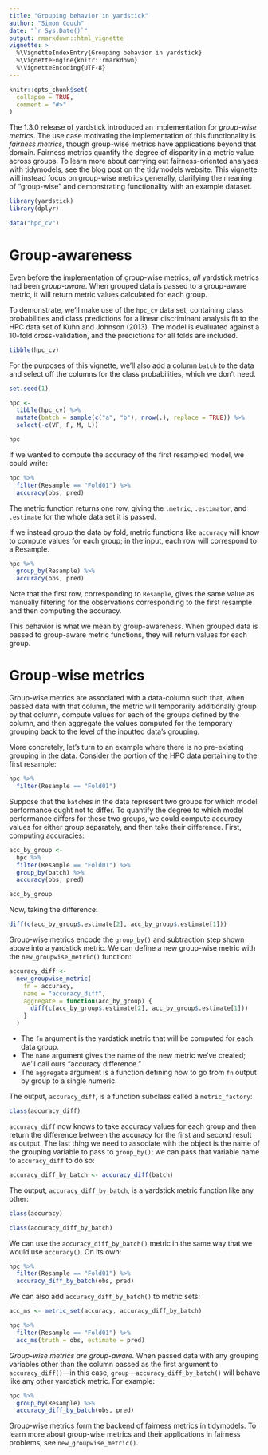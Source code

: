 ```yaml
---
title: "Grouping behavior in yardstick"
author: "Simon Couch"
date: "`r Sys.Date()`"
output: rmarkdown::html_vignette
vignette: >
  %\VignetteIndexEntry{Grouping behavior in yardstick}
  %\VignetteEngine{knitr::rmarkdown}
  %\VignetteEncoding{UTF-8}
---
```


```r
knitr::opts_chunk$set(
  collapse = TRUE,
  comment = "#>"
)
```

The 1.3.0 release of yardstick introduced an implementation for _group-wise metrics_. The use case motivating the implementation of this functionality is _fairness metrics_, though group-wise metrics have applications beyond that domain. Fairness metrics quantify the degree of disparity in a metric value across groups. To learn more about carrying out fairness-oriented analyses with tidymodels, see the blog post on the tidymodels website. This vignette will instead focus on group-wise metrics generally, clarifying the meaning of "group-wise" and demonstrating functionality with an example dataset.

<!-- TODO: link to forthcoming tidymodels blog post -->

```r
library(yardstick)
library(dplyr)

data("hpc_cv")
```

# Group-awareness

Even before the implementation of group-wise metrics, _all_ yardstick metrics had been _group-aware_. When grouped data is passed to a group-aware metric, it will return metric values calculated for each group.

To demonstrate, we'll make use of the `hpc_cv` data set, containing class probabilities and class predictions for a linear discriminant analysis fit to the HPC data set of Kuhn and Johnson (2013). The model is evaluated against a 10-fold cross-validation, and the predictions for all folds are included. 

```r
tibble(hpc_cv)
```

For the purposes of this vignette, we'll also add a column `batch` to the data and select off the columns for the class probabilities, which we don't need.

```r
set.seed(1)

hpc <-
  tibble(hpc_cv) %>%
  mutate(batch = sample(c("a", "b"), nrow(.), replace = TRUE)) %>%
  select(-c(VF, F, M, L))

hpc
```

If we wanted to compute the accuracy of the first resampled model, we could write:

```r
hpc %>% 
  filter(Resample == "Fold01") %>%
  accuracy(obs, pred)
```

The metric function returns one row, giving the `.metric`, `.estimator`, and `.estimate` for the whole data set it is passed.

If we instead group the data by fold, metric functions like `accuracy` will know to compute values for each group; in the input, each row will correspond to a Resample.

```r
hpc %>% 
  group_by(Resample) %>%
  accuracy(obs, pred)
```

Note that the first row, corresponding to `Resample`, gives the same value as manually filtering for the observations corresponding to the first resample and then computing the accuracy.

This behavior is what we mean by group-awareness. When grouped data is passed to group-aware metric functions, they will return values for each group.

# Group-wise metrics

Group-wise metrics are associated with a data-column such that, when passed data with that column, the metric will temporarily additionally group by that column, compute values for each of the groups defined by the column, and then aggregate the values computed for the temporary grouping back to the level of the inputted data's grouping.

More concretely, let's turn to an example where there is no pre-existing grouping in the data. Consider the portion of the HPC data pertaining to the first resample:

```r
hpc %>% 
  filter(Resample == "Fold01")
```

Suppose that the `batch`es in the data represent two groups for which model performance ought not to differ. To quantify the degree to which model performance differs for these two groups, we could compute accuracy values for either group separately, and then take their difference. First, computing accuracies:

```r
acc_by_group <- 
  hpc %>% 
  filter(Resample == "Fold01") %>%
  group_by(batch) %>%
  accuracy(obs, pred)

acc_by_group
```

Now, taking the difference:

```r
diff(c(acc_by_group$.estimate[2], acc_by_group$.estimate[1]))
```

Group-wise metrics encode the `group_by()` and subtraction step shown above into a yardstick metric. We can define a new group-wise metric with the `new_groupwise_metric()` function:

```r
accuracy_diff <-
  new_groupwise_metric(
    fn = accuracy,
    name = "accuracy_diff",
    aggregate = function(acc_by_group) {
      diff(c(acc_by_group$.estimate[2], acc_by_group$.estimate[1]))
    }
  )
```

* The `fn` argument is the yardstick metric that will be computed for each data group.
* The `name` argument gives the name of the new metric we've created; we'll call ours "accuracy difference."
* The `aggregate` argument is a function defining how to go from `fn` output by group to a single numeric.

The output, `accuracy_diff`, is a function subclass called a `metric_factory`:

```r
class(accuracy_diff)
```

`accuracy_diff` now knows to take accuracy values for each group and then return the difference between the accuracy for the first and second result as output. The last thing we need to associate with the object is the name of the grouping variable to pass to `group_by()`; we can pass that variable name to `accuracy_diff` to do so:

```r
accuracy_diff_by_batch <- accuracy_diff(batch)
```

The output, `accuracy_diff_by_batch`, is a yardstick metric function like any other:

```r
class(accuracy)

class(accuracy_diff_by_batch)
```

<!-- TODO: once a print method is added, we can print this out and the meaning of "this is just a yardstick metric" will be clearer -->

We can use the `accuracy_diff_by_batch()` metric in the same way that we would use `accuracy()`. On its own:

```r
hpc %>% 
  filter(Resample == "Fold01") %>%
  accuracy_diff_by_batch(obs, pred)
```

We can also add `accuracy_diff_by_batch()` to metric sets:

```r
acc_ms <- metric_set(accuracy, accuracy_diff_by_batch)

hpc %>% 
  filter(Resample == "Fold01") %>%
  acc_ms(truth = obs, estimate = pred)
```

_Group-wise metrics are group-aware._ When passed data with any grouping variables other than the column passed as the first argument to `accuracy_diff()`---in this case, `group`---`accuracy_diff_by_batch()` will behave like any other yardstick metric. For example:

```r
hpc %>% 
  group_by(Resample) %>%
  accuracy_diff_by_batch(obs, pred)
```

Group-wise metrics form the backend of fairness metrics in tidymodels. To learn more about group-wise metrics and their applications in fairness problems, see `new_groupwise_metric()`.

<!-- TODO: link to tidyverse blog post and tidymodels articles. -->

